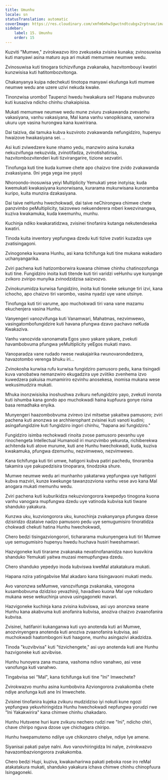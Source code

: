 ```yaml
---
title: Umunhu
locale: sn
statusTranslation: automatic
coverImage: https://res.cloudinary.com/xmfm6mhw3gwctndtcubgx2rptnae/image/upload/v1740468922/small_cover_tratado_de_psicologia_revolucionaria_a4c0dca4e0.webp
sidebar:
    label: 15. Umunhu
    order: 15
---
```

Kuzviti "Mumwe," zvirokwazvo itiro zvekuseka zvisina kunaka; zvinosuwisa kuti manyawi asina maturo aya ari mukati memumwe neumwe wedu.

Zvinosuwisa kuti tinogara tichizvifunga zvakanaka, hazvitombouyi kwatiri kunzwisisa kuti hatitombozvitonga.

Chakanyanya kuipa ndechekuti tinotopa manyawi ekufunga kuti mumwe neumwe wedu ane uzere uzivi nekuda kwake.

Tinonzwisa urombo! Taupenzi hwedu hwakakura sei! Hapana mubvunzo kuti kusaziva ndicho chinhu chakaipisisa.

Mukati memumwe neumwe wedu mune zviuru zvakawanda zvevanhu vakasiyana, vanhu vakasiyana, MaI kana vanhu vanopikisana, vanorwira ukuru uye vasina hurongwa kana kuwirirana.

Dai taiziva, dai tamuka kubva kuzviroto zvakawanda nefungidziro, hupenyu hwaizove hwakasiyana sei. ..

Asi kuti zviwedzere kune nhamo yedu, manzwiro asina kunaka nekuzvifunga nekuzvida, zvinotifadza, zvinotishatirisa, hazvitombozvitenderi kuti tizvirangarire, tizione sezvatiri.

Tinofunga kuti tine kuda kumwe chete apo chaizvo tine zvido zvakawanda zvakasiyana. (Ini yega yega ine yayo)

Nhoroondo-inosuwisa yeiyi Multiplicity Yemukati yese inotyisa; kuda kwemukati kwakasiyana kunorwisana, kurarama mukurwisana kunoramba kuripo, kuita munzira dzakasiyana.

Dai taive neHunhu hwechokwadi, dai taive neChirongwa chimwe chete panzvimbo peMultiplicity, taizovewo nekuenderera mberi kwezvinangwa, kuziva kwakamuka, kuda kwemunhu, munhu.

Kuchinja ndiko kwakaratidzwa, zvisinei tinofanira kutanga nekutendeseka kwatiri.

Tinoda kuita inventory yepfungwa dzedu kuti tizive zvatiri kuzadza uye zvatisingagoni.

Zvinogoneka kuwana Hunhu, asi kana tichifunga kuti tine mukana wakadaro uchanyangarika.

Zviri pachena kuti hatizomborwira kuwana chimwe chinhu chatinozofunga kuti tine. Fungidziro inoita kuti titende kuti tiri varidzi veHunhu uye kunyange zvikoro zviripo munyika zvinodzidzisa saizvozvo.

Zvinokurumidza kurwisa fungidziro, inoita kuti tioneke sekunge tiri izvi, kana ichocho, apo chaizvo tiri varombo, vasina nyadzi uye vane utsinye.

Tinofunga kuti tiri varume, apo muchokwadi tiri vana vane mazamu ekuchenjera vasina Hunhu.

Vanyengeri vanozvifunga kuti Vanamwari, Mahatmas, nezvimwewo, vasingatombofungidzire kuti havana pfungwa dzavo pachavo neKuda Kwakaziva.

Vanhu vanozvida vanonamata Egos yavo yakare yakare, zvekuti havambobvuma pfungwa yeMultiplicity yeEgos mukati mavo.

Vanoparadza vane rudado rwese rwakajairika rwunovarondedzera, havazotombo verenga bhuku iri...

Zvinokosha kurwisa rufu kurwisa fungidziro pamusoro pedu, kana tisingadi kuva vanobatwa nemanzwiro ekugadzira uye zviitiko zvenhema izvo kuwedzera pakuisa mumamiriro ezvinhu anosekesa, inomisa mukana wese wekusimudzira mukati.

Mhuka inonzwisisika inoshushwa zvikuru nefungidziro yayo, zvekuti inorota kuti ishumba kana gondo apo muchokwadi haina kupfuura gonye risina basa remadhaka enyika.

Munyengeri haazombobvuma zvirevo izvi mitsetse yakaitwa pamusoro; zviri pachena kuti anonzwa se archhierophant zvisinei kuti vanoti kudini; asingafungidzire kuti fungidziro ingori chinhu, "hapana asi fungidziro."

Fungidziro isimba rechokwadi rinoita zvose pamusoro pevanhu uye rinochengeta Intellectual Humanoid iri munzvimbo yekurota, richiberekwa achitenda kuti atove murume, kuti ane Hunhu hwechokwadi, kuda, kuziva kwakamuka, pfungwa dzemunhu, nezvimwewo, nezvimwewo.

Kana tichifunga kuti tiri umwe, hatigoni kubva patiri pachedu, tinoramba takamira uye pakupedzisira tinoparara, tinodzoka shure.

Mumwe neumwe wedu ari munhanho yakatarwa yepfungwa uye hatigoni kubva mazviri, kunze kwekunge tawanzozviona vanhu vese avo kana MaI anogara mukati memunhu wedu.

Zviri pachena kuti kuburikidza nekuzviongorora kwepedyo tinogona kuona vanhu vanogara mupfungwa dzedu uye vatinoda kubvisa kuti tiwane shanduko yakakura.

Kunzwa uku, kuzviongorora uku, kunochinja zvakanyanya pfungwa dzese dzisiridzo dzataive nadzo pamusoro pedu uye semugumisiro tinoratidza chokwadi chekuti hatina Hunhu hwechokwadi,

Chero bedzi tisingazviongorori, tichararama mukunyengera kuti tiri Mumwe uye semugumisiro hupenyu hwedu huchava husiri hweshamwari.

Hazvigoneke kuti tirarame zvakanaka nevatinofananidza navo kusvikira shanduko Yemukati yaitwa muzasi memupfungwa dzedu.

Chero shanduko yepedyo inoda kubviswa kweMaI atakatakura mukati.

Hapana nzira yatingabvise MaI akadaro kana tisingavaoni mukati medu.

Avo vanonzwa seMumwe, vanozvifunga zvakanaka, vanogona kusambobvuma dzidziso yevazhinji, havadiwo kuona MaI uye nokudaro mukana wese wekuchinja unova usingagoneki mavari.

Hazvigoneke kuchinja kana zvisina kubviswa, asi uyo anonzwa seane Hunhu kana akabvuma kuti anofanira kubvisa, anoziva chaizvo zvaanofanira kubvisa.

Zvisinei, hatifaniri kukanganwa kuti uyo anotenda kuti ari Mumwe, anozvinyengera anotenda kuti anoziva zvaanofanira kubvisa, asi muchokwadi haatombogoni kuti haagone, munhu asingazivi akadzidza.

Tinoda "kuzvibvisa" kuti "tizvichengete," asi uyo anotenda kuti ane Hunhu hazvigoneke kuti azvibvise.

Hunhu hunoyera zana muzana, vashoma ndivo vanahwo, asi vese vanofunga kuti vanahwo.

Tingabvisa sei "MaI", kana tichifunga kuti tine "Ini" Imwechete?

Zvirokwazvo munhu asina kumbobvira Azviongorora zvakakomba chete ndiye anofunga kuti ane Ini Imwechete.

Zvisinei tinofanira kujeka zvikuru mudzidziso iyi nokuti kune ngozi yepfungwa yekuvhiringidza Hunhu hwechokwadi nepfungwa yorudzi rwe "Ini Yakakwirira" kana chimwe chinhu chakadaro.

Hunhu Hutsvene huri kure zvikuru nechero rudzi rwe "Ini", ndicho chiri, chave chiripo nguva dzose uye chichagara chiripo.

Hunhu hwepamutemo ndiIye uye chikonzero cheIye, ndiye Iye amene.

Siyanisai pakati paIye naIni. Avo vanovhiringidza Ini naIye, zvirokwazvo havazombazviongorora zvakakomba.

Chero bedzi Hupi, kuziva, kwakavharirwa pakati peboka rose iro reMaI atakatakura mukati, shanduko yakakura ichava chimwe chinhu chinopfuura Isingagoneki.

